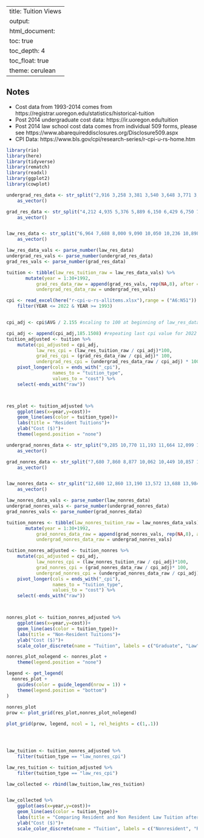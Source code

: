  
---
title: Tuition Views
output:
  html_document:
    toc: true
    toc_depth: 4
    toc_float: true  
    theme: cerulean
--- 

## Notes
- Cost data from 1993-2014 comes from https://registrar.uoregon.edu/statistics/historical-tuition
- Post 2014 undergraduate cost data: https://ir.uoregon.edu/tuition
- Post 2014 law school cost data comes from individual 509 forms, please see https://www.abarequireddisclosures.org/Disclosure509.aspx
- CPI Data: https://www.bls.gov/cpi/research-series/r-cpi-u-rs-home.htm

```r
library(rio)
library(here)
library(tidyverse)
library(rematch)
library(readxl)
library(ggplot2)
library(cowplot)

undergrad_res_data <- str_split("2,916 3,258 3,381 3,540 3,648 3,771 3,810 3,819 4,071 4,723 5,039 5,670 5,805 5,970 6,168 6,485 7,430 8,190 8,789 9,310 9,703 9,918 10,289 10,762 11,571 11,898 12,720 13,856 14,421 15,054",pattern = " ") %>% 
    as_vector()

grad_res_data <- str_split("4,212 4,935 5,376 5,889 6,150 6,429 6,750 7,056 7,497 8,134 8,958 9,918 10,548 11,055 11,577 12,144 12,698 13,383 14,198 14,530 15,307 15,552", pattern = " ") %>% 
    as_vector()


law_res_data <- str_split("6,964 7,688 8,000 9,090 10,050 10,236 10,898 11,204 12,244 13,459 15,202 16,156 17,792 18,690 19,596 20,570 22,330 24,031 26,062 28,354 29,492 30,586, 31,506 32,474 33,922 35,418 35,604 39,229 40,821 42,840",pattern =  " ") %>% 
    as_vector()

law_res_data_vals <- parse_number(law_res_data)
undergrad_res_vals <- parse_number(undergrad_res_data)
grad_res_vals <- parse_number(grad_res_data)

tuition <- tibble(law_res_tuition_raw = law_res_data_vals) %>% 
       mutate(year = 1:30+1992,
           grad_res_data_raw = append(grad_res_vals, rep(NA,8), after = 22),
           undergrad_res_data_raw = undergrad_res_vals)

cpi <- read_excel(here("r-cpi-u-rs-allitems.xlsx"),range = ("A6:N51")) %>% 
    filter(YEAR <= 2022 & YEAR >= 1993)


cpi_adj <- cpi$AVG / 2.155 #scaling to 100 at beginning of law_res_dataset.

cpi_adj <- append(cpi_adj,185.1508) #repeating last cpi value for 2022 data
tuition_adjusted <- tuition %>% 
    mutate(cpi_adjusted = cpi_adj,
           law_res_cpi = (law_res_tuition_raw / cpi_adj)*100,
           grad_res_cpi = (grad_res_data_raw / cpi_adj)* 100,
           undergrad_res_cpi = (undergrad_res_data_raw / cpi_adj) * 100) %>% 
    pivot_longer(cols = ends_with("_cpi"),
                 names_to = "tuition_type",
                 values_to = "cost") %>% 
    select(-ends_with("raw"))



res_plot <- tuition_adjusted %>% 
    ggplot(aes(x=year,y=cost))+
    geom_line(aes(color = tuition_type))+
    labs(title = "Resident Tuitions")+
    ylab("Cost ($)")+
    theme(legend.position = "none")


```
```r
undergrad_nonres_data <- str_split("9,285 10,770 11,193 11,664 12,099 12,555 13,197 13,839 14,493 16,252 16,938 17,646 18,201 18,768 19,332 20,242 23,720 25,830 27,653 28,660 29,788 30,888 32,024 33,442 34,611 35,478 36,615 39,308 40,465 41,699",pattern = " ") %>% 
    as_vector()

grad_nonres_data <- str_split("7,680 7,860 8,877 10,062 10,449 10,857 11,409 11,958 12,645 13,540 13,734 14,211 15,138 15,591 16,341 17,166 17,990 19,350 20,597 22,198 23,839 24,759", pattern = " ") %>% 
    as_vector()


law_nonres_data <- str_split("12,680 12,860 13,190 13,572 13,688 13,984 14,844 15,356 16,604 18,037 19,122 20,458 22,400 23,262 24,396 25,610 27,820 29,953 32,506 35,374 36,746 38,056 39,210 40,394 42,166 44,022 45,961 49,093 51,081 53,622",pattern =  " ") %>% 
    as_vector()

law_nonres_data_vals <- parse_number(law_nonres_data)
undergrad_nonres_vals <- parse_number(undergrad_nonres_data)
grad_nonres_vals <- parse_number(grad_nonres_data)

tuition_nonres <- tibble(law_nonres_tuition_raw = law_nonres_data_vals) %>% 
       mutate(year = 1:30+1992,
           grad_nonres_data_raw = append(grad_nonres_vals, rep(NA,8), after = 22),
           undergrad_nonres_data_raw = undergrad_nonres_vals)

tuition_nonres_adjusted <- tuition_nonres %>% 
    mutate(cpi_adjusted = cpi_adj,
           law_nonres_cpi = (law_nonres_tuition_raw / cpi_adj)*100,
           grad_nonres_cpi = (grad_nonres_data_raw / cpi_adj)* 100,
           undergrad_nonres_cpi = (undergrad_nonres_data_raw / cpi_adj) * 100) %>% 
    pivot_longer(cols = ends_with("_cpi"),
                 names_to = "tuition_type",
                 values_to = "cost") %>% 
    select(-ends_with("raw"))



nonres_plot <- tuition_nonres_adjusted %>% 
    ggplot(aes(x=year,y=cost))+
    geom_line(aes(color = tuition_type))+
    labs(title = "Non-Resident Tuitions")+
    ylab("Cost ($)")+
    scale_color_discrete(name = "Tuition", labels = c("Graduate", "Law", "Undergraduate"))

nonres_plot_nolegend <- nonres_plot +
    theme(legend.position = "none")

legend <- get_legend(
  nonres_plot + 
    guides(color = guide_legend(nrow = 1)) +
    theme(legend.position = "bottom")
)
    
nonres_plot
prow <- plot_grid(res_plot,nonres_plot_nolegend)

plot_grid(prow, legend, ncol = 1, rel_heights = c(1,.1))





```
```r

law_tuition <- tuition_nonres_adjusted %>% 
    filter(tuition_type == "law_nonres_cpi")

law_res_tuition <- tuition_adjusted %>% 
    filter(tuition_type == "law_res_cpi")

law_collected <- rbind(law_tuition,law_res_tuition)


law_collected %>% 
    ggplot(aes(x=year,y=cost))+
    geom_line(aes(color = tuition_type))+
    labs(title = "Comparing Resident and Non Resident Law Tuition after adjustment.")+
    ylab("Cost ($)")+
    scale_color_discrete(name = "Tuition", labels = c("Nonresident", "Resident"))


```

